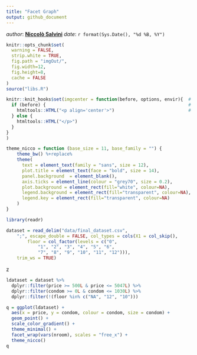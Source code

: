 ```yaml
---
title: "Facet Graph"
output: github_document
---
```


_author_: **[Niccolò Salvini](https://niccolosalvini.netlify.app/)**
_date_: `r format(Sys.Date(), "%d %B, %Y")`





```r

knitr::opts_chunk$set(
  warning = FALSE,  
  strip.white = TRUE,
  fig.path = "imgOut/", 
  fig.width=12,
  fig.height=8,
  cache = FALSE
)
source("libs.R")

knitr::knit_hooks$set(imgcenter = function(before, options, envir){  # to center image 
  if (before) {                                                      # add imgcenter = TRUE
    htmltools::HTML("<p align='center'>")                            # to the chunk options
  } else {
    htmltools::HTML("</p>")
  }
}
)

theme_nicco = function (base_size = 11, base_family = "") {
    theme_bw() %+replace% 
    theme(
      text = element_text(family = "sans", size = 12),
      plot.title = element_text(face = "bold", size = 14),
      panel.background  = element_blank(),
      axis.ticks = element_line(colour = "grey70", size = 0.2),
      plot.background = element_rect(fill="white", colour=NA),
      legend.background = element_rect(fill="transparent", colour=NA),
      legend.key = element_rect(fill="transparent", colour=NA)
    )
}

```


```r

library(readr)

dataset = read_delim("data/final_dataset.csv", 
    ";", escape_double = FALSE, col_types = cols(X1 = col_skip(), 
        floor = col_factor(levels = c("0", 
            "1", "2", "3", "4", "5", "6", 
            "7", "8", "9", "10", "11", "12"))), 
    trim_ws = TRUE)

```

 z
```r

ldataset = dataset %>%
  dplyr::filter(price >= 500L & price <= 5047L) %>%
  dplyr::filter(condom >= 0L & condom <= 1030L) %>%
  dplyr::filter(!(floor %in% c("NA", "12", "10")))

q = ggplot(ldataset) +
  aes(x = price, y = condom, colour = condom, size = condom) +
  geom_point() +
  scale_color_gradient() +
  theme_minimal() +
  facet_wrap(vars(nroom), scales = "free_x") +
  theme_nicco()
q

```